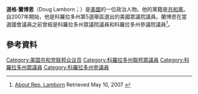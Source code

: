 '''道格·蘭博恩'''（Doug Lamborn；{{bd|1954年|5月24日}}）是[[美國|美國]]的一位政治人物。他的黨籍是[[共和黨_(美國)|共和黨]]。自2007年開始，他是科羅拉多州第5選舉區選出的美國眾議院議員。蘭博恩在當選國會議員之前曾經是科羅拉多州眾議院議員和科羅拉多州參議院議員<ref name="abRepLamborn">[http://lambornforcongress.org/cms/index.php?option=com_content&task=view&id=15 About Rep. Lamborn] Retrieved May 10, 2007  {{webarchive|url=https://web.archive.org/web/20070209195820/http://lambornforcongress.org/cms/index.php?option=com_content&task=view&id=15 |date=二月 9, 2007 }}</ref>。
== 參考資料 ==
{{reflist}}
{{US-poli-bio-stub}}
{{normdaten}}
{{DEFAULTSORT:lamborn}}
[[Category:美国共和党联邦众议员|Category:美国共和党联邦众议员]]
[[Category:科羅拉多州聯邦眾議員|Category:科羅拉多州聯邦眾議員]]
[[Category:科羅拉多州眾議員|Category:科羅拉多州眾議員]]
[[Category:科羅拉多州參議員|Category:科羅拉多州參議員]]